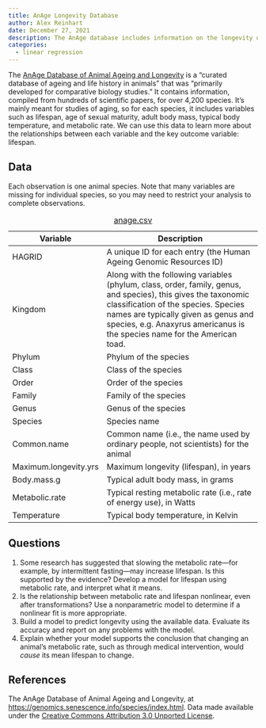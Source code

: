 ```yaml
---
title: AnAge Longevity Database
author: Alex Reinhart
date: December 27, 2021
description: The AnAge database includes information on the longevity of thousands of animal species, allowing studies of the factors related to long lifespans.
categories:
  - linear regression
---
```


The [AnAge Database of Animal Ageing and
Longevity](https://genomics.senescence.info/species/index.html) is a "curated
database of ageing and life history in animals" that was "primarily developed
for comparative biology studies." It contains information, compiled from
hundreds of scientific papers, for over 4,200 species. It's mainly meant for
studies of aging, so for each species, it includes variables such as lifespan,
age of sexual maturity, adult body mass, typical body temperature, and metabolic
rate. We can use this data to learn more about the relationships between each
variable and the key outcome variable: lifespan.

## Data

Each observation is one animal species. Note that many variables are missing for
individual species, so you may need to restrict your analysis to complete
observations.


| Variable | Description |
|----|-------------|
| HAGRID 	| A unique ID for each entry (the Human Ageing Genomic Resources ID) |
| Kingdom 	| Along with the following variables (phylum, class, order, family, genus, and species), this gives the taxonomic classification of the species. Species names are typically given as genus and species, e.g. Anaxyrus americanus is the species name for the American toad. |
| Phylum 	| Phylum of the species |
| Class 	| Class of the species |
| Order 	| Order of the species |
| Family 	| Family of the species |
| Genus 	| Genus of the species |
| Species 	| Species name |
| Common.name 	| Common name (i.e., the name used by ordinary people, not scientists) for the animal |
| Maximum.longevity.yrs	| Maximum longevity (lifespan), in years |
| Body.mass.g 	| Typical adult body mass, in grams |
| Metabolic.rate 	| Typical resting metabolic rate (i.e., rate of energy use), in Watts |
| Temperature 	| Typical body temperature, in Kelvin  |

: [anage.csv](../data/anage.csv)


## Questions

1. Some research has suggested that slowing the metabolic rate---for example, by
   intermittent fasting---may increase lifespan. Is this supported by the
   evidence? Develop a model for lifespan using metabolic rate, and interpret
   what it means.
2. Is the relationship between metabolic rate and lifespan nonlinear, even after
   transformations? Use a nonparametric model to determine if a nonlinear fit is
   more appropriate.
3. Build a model to predict longevity using the available data. Evaluate its
   accuracy and report on any problems with the model.
3. Explain whether your model supports the conclusion that changing an animal's
   metabolic rate, such as through medical intervention, would *cause* its mean
   lifespan to change.

## References

The AnAge Database of Animal Ageing and Longevity, at
<https://genomics.senescence.info/species/index.html>. Data made available under
the [Creative Commons Attribution 3.0 Unported
License](https://creativecommons.org/licenses/by/3.0/).
